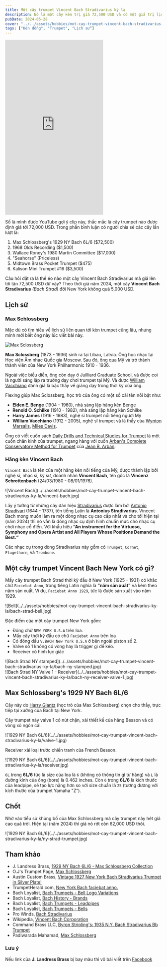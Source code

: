 ```yaml
---
title: Một cây trumpet Vincent Bach Stradivarius kỳ lạ
description: Nó là một cây kèn trị giá 72,500 USD và có một giá trị lịch sử thú vị.
pubDate: 2024-05-28
cover: "../../assets/hobbies/mot-cay-trumpet-vincent-bach-stradivarius-ky-la/bach-strad-bell.jpg"
tags: ["Kèn đồng", "Trumpet", "Lịch sử"]
---
```


<iframe width="315" height="560"
src="https://www.youtube.com/embed/NnadaA7lv9Y"
title="YouTube video player"
frameborder="0"
allow="accelerometer; autoplay; clipboard-write; encrypted-media; gyroscope; picture-in-picture; web-share"
allowfullscreen></iframe>

Số là mình được YouTube gợi ý clip này, thắc mắc là cây trumpet nào được định giá tới 72,000 USD. Trong phần bình luận có người chia sẻ các cây lần lượt là:

1. Max Schlossberg's 1929 NY Bach 6L/6 ($72,500)
2. 1968 Olds Recording ($1,500)
3. Wallace Roney's 1980 Martin Committee ($17,000)
4. "Seahorse" (Priceless)
5. Midtown Brass Pocket Trumpet ($475)
6. Kalison Mini Trumpet #16 ($3,500)

Câu hỏi đặt ra là thế éo nào một cây Vincent Bach Stradivarius mà giá lên tới tận 72,500 USD dữ vậy? Theo thời giá năm 2024, một cây **Vincent Bach Stradivarius** _(Bach Strad)_ đời New York không quá 5,000 USD.

## Lịch sử

### Max Schlossberg

Mặc dù có tìm hiểu về lịch sử liên quan tới kèn trumpet cũng lâu, nhưng mình mới biết ông này lúc viết bài này.

![Max Sclossberg](../../assets/hobbies/mot-cay-trumpet-vincent-bach-stradivarius-ky-la/max-schlossberg.jpg)

**Max Sclossberg** (1873 - 1936) sinh ra tại Libau, Latvia. Ông học nhạc tại Học viện Âm nhạc Quốc gia Moscow. Sau đó, ông qua Mỹ và trở thành thành viên của New York Philharmonic 1910 - 1936.

Ngoài việc biểu diễn, ông còn dạy ở Juilliard Graduate School, và được coi là người sáng lập ra trường dạy chơi trumpet tại Mỹ. Và được [William Vacchiano](https://en.wikipedia.org/wiki/William_Vacchiano) đánh giá là bậc thầy về giảng dạy trong thời kỳ của ông.

Flexing giúp Max Sclossberg, học trò của ông có một số cái tên nổi bật như:
- **Elden E. Benge** (1904 - 1960), nhà sáng lập hãng kèn Benge
- **Renold O. Schilke** (1910 - 1982), nhà sáng lập hãng kèn Schilke
- **Harry James** (1916 - 1983), nghệ sĩ trumpet nổi tiếng người Mỹ
- **William Vacchiano** (1912 - 2005), nghệ sĩ trumpet và là thầy của [Wynton Marsalis](https://en.wikipedia.org/wiki/Wynton_Marsalis), [Miles Davis](https://en.wikipedia.org/wiki/Miles_Davis).

Ông có viết cuốn sách [Daily Drills and Technical Studies for Trumpet](https://www.amazon.com/Daily-Drills-Technical-Studies-Trumpet/dp/B001XFTGOC) là một cuốn chân kinh của trumpet, ngang hàng với cuốn [Arban's Complete Conservatory Method for Trumpet](https://www.amazon.com/Complete-Conservatory-Trumpet-Baritone-Euphonium/dp/0825803853)  của [Jean B. Arban](https://en.wikipedia.org/wiki/Jean-Baptiste_Arban).

### Hãng kèn Vincent Bach

`Vincent Bach` là tên của một hãng kèn nổi tiếng của Mỹ, được thành lập bởi nghệ sĩ, nhạc sĩ, kỹ sư, doanh nhân **Vincent Bach**, tên gốc là **Vincenz Schrottenbach** (24/03/1980 - 08/01/1976).

<div class="md:max-w-[20rem] mx-auto">
![Vincent Bach](../../assets/hobbies/mot-cay-trumpet-vincent-bach-stradivarius-ky-la/vincent-bach.jpg)
</div>

Lấy ý tưởng từ những cây đàn hiệu [Stradivarius](https://en.wikipedia.org/wiki/Stradivarius) được làm bởi [Antonio Stradivari](https://en.wikipedia.org/wiki/Antonio_Stradivari) (1644 - 1737), tên tiếng Latin là **Antonius Stradivarius**. Vincent Bach mong muốn làm ra một dòng nhạc cụ cao cấp nhất và cho tới hiện tại (năm 2024) thì nó vẫn là dòng nhạc cụ định hình chuẩn mực cho nhạc cụ chơi nhạc cổ điển. Với khẩu hiệu **“An instrument for the Virtuoso, Symphony and Opera Artist and All Players Whose Positions Demand the Best.“**

Các nhạc cụ trong dòng Stradivarius này gồm có `Trumpet`, `Cornet`, `Flugelhorn`, và `Trombone`.

## Một cây trumpet Vincent Bach New York có gì?

Mấy cây trumpet Bach Strad thời kỳ đầu ở New York (1925 - 1931) có khắc chữ `Faciebat Anno`, trong tiếng Latin nghĩa là **"năm sản xuất"** và kèm theo năm sản xuất. Ví dụ, `Faciebat Anno 1929`, tức là được sản xuất vào năm 1929.

<div class="md:max-w-120 mx-auto">
![Bell](../../assets/hobbies/mot-cay-trumpet-vincent-bach-stradivarius-ky-la/bach-strad-bell.jpg)
</div>

Đặc điểm của một cây trumpet New York gồm:
- Đóng chữ `NEW YORK U.S.A` trên loa.
- Mấy cây thời kỳ đầu có chữ `Faciebat Anno` trên loa
- Có đóng dấu `V.BACH New York U.S.A` ở bên ngoài piston số 2.
- Valve số 1 không có vòng hay là trigger gì để kéo.
- Receiver có hình lục giác

<div class="md:max-w-[20rem] mx-auto">
![Bach Strad NY stamped](../../assets/hobbies/mot-cay-trumpet-vincent-bach-stradivarius-ky-la/bach-ny-stamped.jpg)
</div>

<div class="md:max-w-[20rem] mx-auto">
![Bach Strad NY Valve 1 - Receiver](../../assets/hobbies/mot-cay-trumpet-vincent-bach-stradivarius-ky-la/bach-ny-receiver-valve-1.jpg)
</div>

## Max Schlossberg's 1929 NY Bach 6L/6

Cây này do [Harry Glantz](https://en.wikipedia.org/wiki/Harry_Glantz) (học trò của Max Schlossberg) chọn cho thầy, trực tiếp tại xưởng của Bach tại New York.

Cây trumpet này valve 1 có nút chặn, xài thiết kế của hãng Besson và có vòng xỏ ngón cái.

<div class="md:max-w-[20rem] mx-auto">
![1929 NY Bach 6L/6](../../assets/hobbies/mot-cay-trumpet-vincent-bach-stradivarius-ky-la/valve-1.jpg)
</div>

Receiver xài loại trước chiến tranh của French Besson.

<div class="md:max-w-[20rem] mx-auto">
![1929 NY Bach 6L/6](../../assets/hobbies/mot-cay-trumpet-vincent-bach-stradivarius-ky-la/receiver.jpg)
</div>

`6L` trong **6L/6** tức là size của loa là `6` (không có thông tin gì từ hãng) và `L` là đường kính của ống (bore) là 0.462 inches. Còn `6` trong **6L/6** là kích thước của leadpipe, sẽ tạo lực nặng hơn so với size chuẩn là `25` (tương đương với kích thước của trumpet Yamaha "Z").

## Chốt

Nhờ vào tiểu sử khủng bố của Max Schlossberg mà cây trumpet này hét giá cao quá trời. Hiện tại (năm 2024) thì giá nó rớt còn 62,000 USD thôi.

<div class="md:max-w-120 mx-auto">
![1929 NY Bach 6L/6](../../assets/hobbies/mot-cay-trumpet-vincent-bach-stradivarius-ky-la/ny-strad-trumpet.jpg)
</div>

## Tham khảo

- J. Landress Brass, [1929 NY Bach 6L/6 - Max Schlossberg Collection](https://www.jlandressbrass.com/shop/c/p/1929-NY-Bach-6L6---Max-Schlossberg-Collection-x50860281.htm)
- O.J's Trumpet Page, [Max Schlossberg](https://ojtrumpet.no/schlossberg)
- Austin Custom Brass, [Vintage 1927 New York Bach Stradivarius Trumpet in Silver Plate!](https://www.austincustombrass.biz/vintage-1927-new-york-bach-stradivarius-trumpet-in-silver-plate/)
- TrumpetHerald.com, [New York Bach faciebat anno.](https://www.trumpetherald.com/forum/viewtopic.php?p=1617470)
- Bach Loyalist, [Bach Trumpets - Bell Logo Variations](https://bachloyalist.com/bach-trumpets-bell-logo-variations/)
- Bach Loyalist, [Bach History - Brands](https://bachloyalist.com/vincent-bach-brands/)
- Bach Loyalist, [Bach Trumpets - Leadpipes](https://bachloyalist.com/bach-trumpets-leadpipes/)
- Bach Loyalist, [Bach Trumpets - Bells](https://bachloyalist.com/bach-trumpets-bells/)
- Pro Winds, [Bach Stradivarius](https://www.prowinds.com/category/Bach_Strad)
- Wikipedia, [Vincent Bach Corporation](https://en.wikipedia.org/wiki/Vincent_Bach_Corporation)
- Command Brass LLC, [Byron Stripling's: 1935 N.Y. Bach Stradivarius Bb Trumpet](https://www.commandbrass.com/product-page/byron-stripling-s-1935-n-y-bach-stradivarius)
- Padiwarada Mahamad, [Max Schlossberg](https://prezi.com/l8eg_x8eorg1/max-schlossberg/)

### Lưu ý

Nếu link của **J. Landress Brass** bị bay màu thì vô bài viết trên [Facebook](https://www.facebook.com/JLandressBrass/posts/pfbid02VwV8yVwZpbctyF9eKBs7g1LMze4dyEiWKoejeJTvGW5U3SDgU8QpLyDdrarSkSFLl)